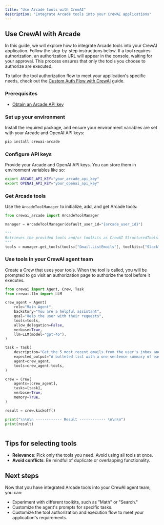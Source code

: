 ```yaml
---
title: "Use Arcade tools with CrewAI"
description: "Integrate Arcade tools into your CrewAI applications"
---
```



## Use CrewAI with Arcade

In this guide, we will explore how to integrate Arcade tools into your CrewAI application. Follow the step-by-step instructions below. If a tool requires authorization, an authorization URL will appear in the console, waiting for your approval. This process ensures that only the tools you choose to authorize are executed.

To tailor the tool authorization flow to meet your application's specific needs, check out the [Custom Auth Flow with CrewAI](/home/agent-frameworks/crewai/custom-auth-flow) guide.

<Steps>

### Prerequisites

- [Obtain an Arcade API key](/home/getting-started/api-keys)

### Set up your environment

Install the required package, and ensure your environment variables are set with your Arcade and OpenAI API keys:

```bash
pip install crewai-arcade
```

### Configure API keys

Provide your Arcade and OpenAI API keys. You can store them in environment variables like so:

```bash
export ARCADE_API_KEY="your_arcade_api_key"
export OPENAI_API_KEY="your_openai_api_key"
```

### Get Arcade tools

Use the `ArcadeToolManager` to initialize, add, and get Arcade tools:

```python
from crewai_arcade import ArcadeToolManager

manager = ArcadeToolManager(default_user_id="{arcade_user_id}")

"""
Retrieves the provided tools and/or toolkits as CrewAI StructuredTools.
"""
tools = manager.get_tools(tools=["Gmail.ListEmails"], toolkits=["Slack"])
```

### Use tools in your CrewAI agent team

Create a Crew that uses your tools. When the tool is called, you will be prompted to go visit an authorization page to authorize the tool before it executes.

```python
from crewai import Agent, Crew, Task
from crewai.llm import LLM

crew_agent = Agent(
    role="Main Agent",
    backstory="You are a helpful assistant",
    goal="Help the user with their requests",
    tools=tools,
    allow_delegation=False,
    verbose=True,
    llm=LLM(model="gpt-4o"),
)

task = Task(
    description="Get the 5 most recent emails from the user's inbox and summarize them and recommend a response for each.",
    expected_output="A bulleted list with a one sentence summary of each email and a recommended response to the email.",
    agent=crew_agent,
    tools=crew_agent.tools,
)

crew = Crew(
    agents=[crew_agent],
    tasks=[task],
    verbose=True,
    memory=True,
)

result = crew.kickoff()

print("\n\n\n ------------ Result ------------ \n\n\n")
print(result)
```

</Steps>

<ToggleContent showText="Click to view a full example" hideText="Hide example">

```python file=<rootDir>/examples/code/home/agent-frameworks/crewai/use_arcade_tools.py
```

</ToggleContent>

## Tips for selecting tools

- **Relevance**: Pick only the tools you need. Avoid using all tools at once.
- **Avoid conflicts**: Be mindful of duplicate or overlapping functionality.

## Next steps

Now that you have integrated Arcade tools into your CrewAI agent team, you can:

- Experiment with different toolkits, such as "Math" or "Search."
- Customize the agent's prompts for specific tasks.
- Customize the tool authorization and execution flow to meet your application's requirements.
